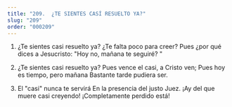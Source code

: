 ```yaml
---
title: "209.  ¿TE SIENTES CASÍ RESUELTO YA?"
slug: "209"
order: "000209"
---
```


1. ¿Te sientes casi resuelto ya?
¿Te falta poco para creer?
Pues ¿por qué dices a Jesucristo: "Hoy no, mañana te seguiré? "

2. ¿Te sientes casi resuelto ya? Pues vence el casi, a Cristo ven;
Pues hoy es tiempo, pero mañana Bastante tarde pudiera ser.

3. El "casi" nunca te servirá
En la presencia del justo Juez.
¡Ay del que muere casi creyendo!
¡Completamente perdido  está!